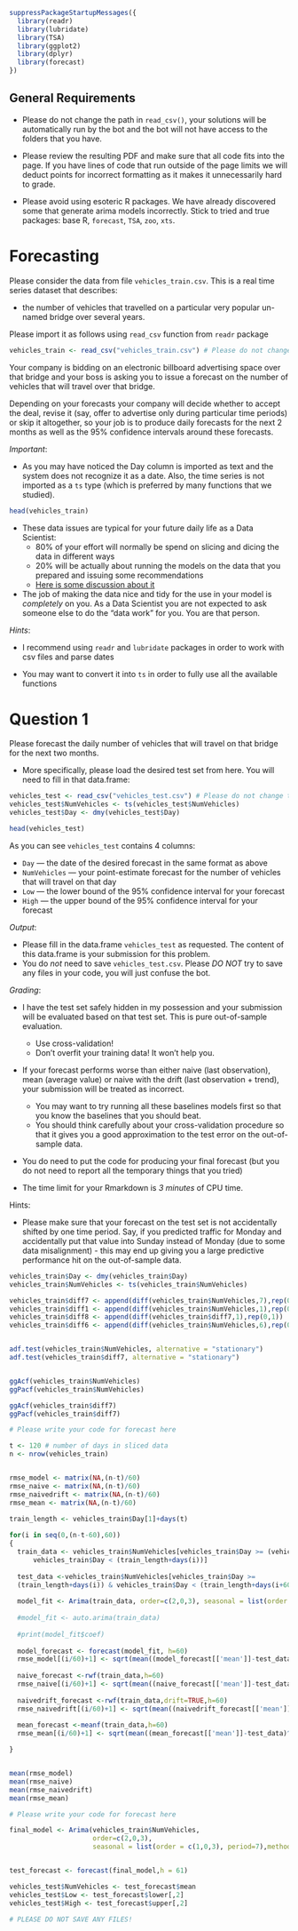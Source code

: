 

```{r}
suppressPackageStartupMessages({
  library(readr)
  library(lubridate)
  library(TSA)
  library(ggplot2)
  library(dplyr)
  library(forecast)
})
```


## General Requirements

* Please do not change the path in `read_csv()`, your solutions will be automatically run by the bot and the bot will not have access to the folders that you have.

* Please review the resulting PDF and make sure that all code fits into the page. If you have lines of code that run outside of the page limits we will deduct points for incorrect formatting as it makes it unnecessarily hard to grade.

* Please avoid using esoteric R packages. We have already discovered some that generate arima models incorrectly. Stick to tried and true packages: base R, `forecast`, `TSA`, `zoo`, `xts`.


# Forecasting

Please consider the data from file `vehicles_train.csv`. This is a real time series dataset that describes:

- the number of vehicles that travelled on a particular very popular un-named bridge over several years.

Please import it as follows using `read_csv` function from `readr` package

```{r}
vehicles_train <- read_csv("vehicles_train.csv") # Please do not change this line
```

Your company is bidding on an electronic billboard advertising space over that bridge and your boss is asking you to issue a forecast on the number of vehicles that will travel over that bridge.

Depending on your forecasts your company will decide whether to accept the deal, revise it (say, offer to advertise only during particular time periods) or skip it altogether, so your job is to produce daily forecasts for the next 2 months as well as the 95% confidence intervals around these forecasts.

*Important*:

* As you may have noticed the Day column is imported as text and the system does not recognize it as a date. Also, the time series is not imported as a `ts` type (which is preferred by many functions that we studied).

```{r}
head(vehicles_train)
```

* These data issues are typical for your future daily life as a Data Scientist:
    - 80% of your effort will normally be spend on slicing and dicing the data in different ways
    - 20% will be actually about running the models on the data that you prepared and issuing some recommendations
    - [Here is some discussion about it ](http://blog.revolutionanalytics.com/2014/08/data-cleaning-is-a-critical-part-of-the-data-science-process.html)
    
* The job of making the data nice and tidy for the use in your model is *completely* on you. As a Data Scientist you are not expected to ask someone else to do the "data work" for you. You are that person.

*Hints*:

* I recommend using `readr` and `lubridate` packages in order to work with csv files and parse dates

* You may want to convert it into `ts` in order to fully use all the available functions

# Question 1

Please forecast the daily number of vehicles that will travel on that bridge for the next two months.

* More specifically, please load the desired test set from here. You will need to fill in that data.frame:

```{r}
vehicles_test <- read_csv("vehicles_test.csv") # Please do not change this line
vehicles_test$NumVehicles <- ts(vehicles_test$NumVehicles)
vehicles_test$Day <- dmy(vehicles_test$Day)

head(vehicles_test)

```

As you can see `vehicles_test` contains 4 columns:

* `Day` --- the date of the desired forecast in the same format as above
* `NumVehicles` --- your point-estimate forecast for the number of vehicles that will travel on that day
* `Low` --- the lower bound of the 95% confidence interval for your forecast
* `High` --- the upper bound of the 95% confidence interval for your forecast

*Output*:

- Please fill in the data.frame `vehicles_test` as requested. The content of this data.frame is your submission for this problem.
- You do *not* need to save `vehicles_test.csv`. Please *DO NOT* try to save any files in your code, you will just confuse the bot.


*Grading*:

- I have the test set safely hidden in my possession and your submission will be evaluated based on that test set. This is pure out-of-sample evaluation.
    - Use cross-validation!
    - Don't overfit your training data! It won't help you.
    
- If your forecast performs worse than either naive (last observation), mean (average value) or naive with the drift (last observation + trend), your submission will be treated as incorrect.
    - You may want to try running all these baselines models first so that you know the baselines that you should beat.
    - You should think carefully about your cross-validation procedure so that it gives you a good approximation to the test error on the out-of-sample data.

- You do need to put the code for producing your final forecast (but you do not need to report all the temporary things that you tried)

- The time limit for your Rmarkdown is *3 minutes* of CPU time.

Hints:

* Please make sure that your forecast on the test set is not accidentally shifted by one time period. Say, if you predicted traffic for Monday and accidentally put that value into Sunday instead of Monday (due to some data misalignment) - this may end up giving you a large predictive performance hit on the out-of-sample data.

```{r}
vehicles_train$Day <- dmy(vehicles_train$Day)
vehicles_train$NumVehicles <- ts(vehicles_train$NumVehicles)

vehicles_train$diff7 <- append(diff(vehicles_train$NumVehicles,7),rep(0,7))
vehicles_train$diff1 <- append(diff(vehicles_train$NumVehicles,1),rep(0,1))
vehicles_train$diff8 <- append(diff(vehicles_train$diff7,1),rep(0,1))
vehicles_train$diff6 <- append(diff(vehicles_train$NumVehicles,6),rep(0,6))


adf.test(vehicles_train$NumVehicles, alternative = "stationary")
adf.test(vehicles_train$diff7, alternative = "stationary")


ggAcf(vehicles_train$NumVehicles)
ggPacf(vehicles_train$NumVehicles)

ggAcf(vehicles_train$diff7)
ggPacf(vehicles_train$diff7)


```





```{r}
# Please write your code for forecast here

t <- 120 # number of days in sliced data
n <- nrow(vehicles_train)


rmse_model <- matrix(NA,(n-t)/60)
rmse_naive <- matrix(NA,(n-t)/60)
rmse_naivedrift <- matrix(NA,(n-t)/60)
rmse_mean <- matrix(NA,(n-t)/60)

train_length <- vehicles_train$Day[1]+days(t)
 
for(i in seq(0,(n-t-60),60))
{
  train_data <- vehicles_train$NumVehicles[vehicles_train$Day >= (vehicles_train$Day[1]+days(i)) & 
      vehicles_train$Day < (train_length+days(i))]
  
  test_data <-vehicles_train$NumVehicles[vehicles_train$Day >= 
  (train_length+days(i)) & vehicles_train$Day < (train_length+days(i+60))]
  
  model_fit <- Arima(train_data, order=c(2,0,3), seasonal = list(order = c(1,0,3), period=7),method="ML")
  
  #model_fit <- auto.arima(train_data)
  
  #print(model_fit$coef) 
  
  model_forecast <- forecast(model_fit, h=60)
  rmse_model[(i/60)+1] <- sqrt(mean((model_forecast[['mean']]-test_data)^2))
    
  naive_forecast <-rwf(train_data,h=60)
  rmse_naive[(i/60)+1] <- sqrt(mean((naive_forecast[['mean']]-test_data)^2))
  
  naivedrift_forecast <-rwf(train_data,drift=TRUE,h=60)
  rmse_naivedrift[(i/60)+1] <- sqrt(mean((naivedrift_forecast[['mean']]-test_data)^2))
  
  mean_forecast <-meanf(train_data,h=60)
  rmse_mean[(i/60)+1] <- sqrt(mean((mean_forecast[['mean']]-test_data)^2))

}


mean(rmse_model)
mean(rmse_naive)
mean(rmse_naivedrift)
mean(rmse_mean)

```


```{r}
# Please write your code for forecast here

final_model <- Arima(vehicles_train$NumVehicles, 
                     order=c(2,0,3), 
                     seasonal = list(order = c(1,0,3), period=7),method="ML")


test_forecast <- forecast(final_model,h = 61)

vehicles_test$NumVehicles <- test_forecast$mean
vehicles_test$Low <- test_forecast$lower[,2]
vehicles_test$High <- test_forecast$upper[,2]

# PLEASE DO NOT SAVE ANY FILES!
```
